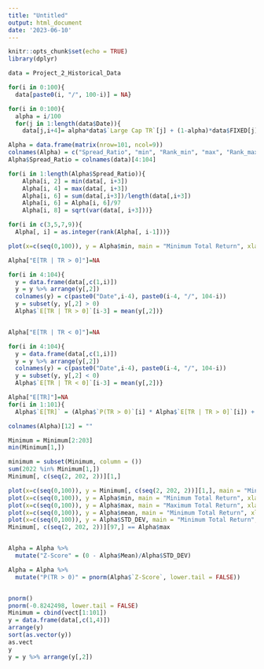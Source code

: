 ```yaml
---
title: "Untitled"
output: html_document
date: '2023-06-10'
---
```


```r
knitr::opts_chunk$set(echo = TRUE)
library(dplyr)
```


```r
data = Project_2_Historical_Data

for(i in 0:100){
  data[paste0(i, "/", 100-i)] = NA}

for(i in 0:100){
  alpha = i/100
  for(j in 1:length(data$Date)){
    data[j,i+4]= alpha*data$`Large Cap TR`[j] + (1-alpha)*data$FIXED[j]}}

Alpha = data.frame(matrix(nrow=101, ncol=9))
colnames(Alpha) = c("Spread_Ratio", "min", "Rank_min", "max", "Rank_max", "Mean", "Rank_mean", "STD_DEV", "Rank_STD_DEV") 
Alpha$Spread_Ratio = colnames(data)[4:104]

for(i in 1:length(Alpha$Spread_Ratio)){
    Alpha[i, 2] = min(data[, i+3])
    Alpha[i, 4] = max(data[, i+3])
    Alpha[i, 6] = sum(data[,i+3])/length(data[,i+3])
    Alpha[i, 6] = Alpha[i, 6]/97
    Alpha[i, 8] = sqrt(var(data[, i+3]))}

for(i in c(3,5,7,9)){
  Alpha[, i] = as.integer(rank(Alpha[, i-1]))}

plot(x=c(seq(0,100)), y = Alpha$min, main = "Minimum Total Return", xlab = "Alpha", ylab = "Total Return")

Alpha["E[TR | TR > 0]"]=NA

for(i in 4:104){
  y = data.frame(data[,c(1,i)])
  y = y %>% arrange(y[,2])
  colnames(y) = c(paste0("Date",i-4), paste0(i-4, "/", 104-i))
  y = subset(y, y[,2] > 0)
  Alpha$`E[TR | TR > 0]`[i-3] = mean(y[,2])}


Alpha["E[TR | TR < 0]"]=NA

for(i in 4:104){
  y = data.frame(data[,c(1,i)])
  y = y %>% arrange(y[,2])
  colnames(y) = c(paste0("Date",i-4), paste0(i-4, "/", 104-i))
  y = subset(y, y[,2] < 0)
  Alpha$`E[TR | TR < 0]`[i-3] = mean(y[,2])}

Alpha["E[TR]"]=NA
for(i in 1:101){
  Alpha$`E[TR]` = (Alpha$`P(TR > 0)`[i] * Alpha$`E[TR | TR > 0]`[i]) + ((1 - Alpha$`P(TR > 0)`[i]) * Alpha$`E[TR | TR < 0]`[i])}

colnames(Alpha)[12] = ""

Minimum = Minimum[2:203]
min(Minimum[1,])

minimum = subset(Minimum, column = ())
sum(2022 %in% Minimum[1,])
Minimum[, c(seq(2, 202, 2))][1,]

plot(x=c(seq(0,100)), y = Minimum[, c(seq(2, 202, 2))][1,], main = "Minimum Total Return", xlab = "Alpha", ylab = "Total Return")
plot(x=c(seq(0,100)), y = Alpha$min, main = "Minimum Total Return", xlab = "Alpha", ylab = "Total Return")
plot(x=c(seq(0,100)), y = Alpha$max, main = "Maximum Total Return", xlab = "Alpha", ylab = "Total Return")
plot(x=c(seq(0,100)), y = Alpha$mean, main = "Minimum Total Return", xlab = "Alpha", ylab = "Total Return")
plot(x=c(seq(0,100)), y = Alpha$STD_DEV, main = "Minimum Total Return", xlab = "Alpha", ylab = "Total Return")
Minimum[, c(seq(2, 202, 2))][97,] == Alpha$max


Alpha = Alpha %>%
  mutate("Z-Score" = (0 - Alpha$Mean)/Alpha$STD_DEV)

Alpha = Alpha %>%
  mutate("P(TR > 0)" = pnorm(Alpha$`Z-Score`, lower.tail = FALSE))


pnorm()
pnorm(-0.8242498, lower.tail = FALSE)
Minimum = cbind(vect[1:101])
y = data.frame(data[,c(1,4)])
arrange(y)
sort(as.vector(y))
as.vect
y
y = y %>% arrange(y[,2])


```
